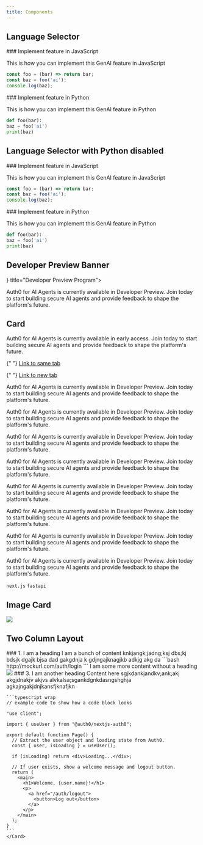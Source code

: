 ```yaml
---
title: Components
---
```


## Language Selector

<Tabs>
  <Tab title="JavaScript" icon="/img/js.svg">
  ### Implement feature in JavaScript

This is how you can implement this GenAI feature in JavaScript

```JavaScript
const foo = (bar) => return bar;
const baz = foo('ai');
console.log(baz);
```

  </Tab>
  <Tab title="Python" icon="python">
  ### Implement feature in Python

This is how you can implement this GenAI feature in Python

```Python
def foo(bar):
baz = foo('ai')
print(baz)
```

  </Tab>
</Tabs>

## Language Selector with Python disabled

<Tabs>
  <Tab title="JavaScript" icon="/img/js.svg">
  ### Implement feature in JavaScript

This is how you can implement this GenAI feature in JavaScript

```JavaScript
const foo = (bar) => return bar;
const baz = foo('ai');
console.log(baz);
```

  </Tab>
  <Tab title="Python" icon="python" disabled={true}>
  ### Implement feature in Python

This is how you can implement this GenAI feature in Python

```Python
def foo(bar):
baz = foo('ai')
print(baz)
```

  </Tab>
</Tabs>

## Developer Preview Banner

<Columns cols={1}>
<Card href="https://auth0.com/signup?onboard_app=auth_for_aa&ocid=7014z000001NyoxAAC-aPA4z0000008OZeGAM" icon={<img src="https://mintlify-assets.b-cdn.net/auth0/bannerimage.png" alt="Developer Preview Program" />} title="Developer Preview Program">

Auth0 for AI Agents is currently available in Developer Preview. Join today to start building secure AI agents and provide feedback to shape the platform's future.

</Card>
</Columns>

## Card

<Card title="I am a Heading">

Auth0 for AI Agents is currently available in early access. Join today to start building secure AI agents and provide feedback to shape the platform's future.

{" "}
<a href="/intro">Link to same tab</a>

{" "}
<a href="https://auth0.com" target="_blank">
  Link to new tab
</a>

  <Card title="I am a Card with a Checked Checkbox" icon="circle-check" horizontal>

Auth0 for AI Agents is currently available in Developer Preview. Join today to start building secure AI agents and provide feedback to shape the platform's future.

  </Card>

  <Card title="I am a Card with an Unchecked Checkbox" icon="circle" horizontal>

Auth0 for AI Agents is currently available in Developer Preview. Join today to start building secure AI agents and provide feedback to shape the platform's future.

  </Card>

  <Card title="I am a Card with an icon" icon="js" horizontal iconType="solid">

Auth0 for AI Agents is currently available in Developer Preview. Join today to start building secure AI agents and provide feedback to shape the platform's future.

  </Card>

  <Card title="I am a Card with an icon with no border" icon="js" horizontal iconType="solid">

Auth0 for AI Agents is currently available in Developer Preview. Join today to start building secure AI agents and provide feedback to shape the platform's future.

  </Card>

  <Card title="I am a Card with a CTA" icon="python" horizontal iconType="solid" href="https://auth0.com/bar">

Auth0 for AI Agents is currently available in Developer Preview. Join today to start building secure AI agents and provide feedback to shape the platform's future.

  </Card>

  <Card title="I am a Card with a disabled CTA" icon="python" horizontal iconType="solid">

Auth0 for AI Agents is currently available in Developer Preview. Join today to start building secure AI agents and provide feedback to shape the platform's future.

  </Card>

  <Card title="I am a Card with a loading CTA state" icon="python" horizontal iconType="solid">

Auth0 for AI Agents is currently available in Developer Preview. Join today to start building secure AI agents and provide feedback to shape the platform's future.

  </Card>

  <Card title="I am a Card with tags" icon="js" horizontal iconType="solid">

Auth0 for AI Agents is currently available in Developer Preview. Join today to start building secure AI agents and provide feedback to shape the platform's future.

`next.js` `fastapi`

  </Card>

</Card>

## Image Card

<Frame>
  <img src="/img/docusaurus-social-card.jpg" />
</Frame>

## Two Column Layout

<Columns cols={2}>
  <Card>
    ### 1. I am a heading
    I am a bunch of content knkjangk;jadng;ksj dbs;kj bdsjk dgajk bjsa dad gakgdnja k gdjngajknagjkb adkjg akg da
    </Card>
    <Card>
    ```bash
    http://mockurl.com/auth/login
    ```
    </Card>
</Columns>
<Columns cols={2}>
  <Card>
  I am some more content without a heading
  </Card>
  <Card>
    <img src="/img/docusaurus-social-card.jpg"/>
  </Card>
</Columns>
<Columns cols={2}>
    <Card>
    ### 3. I am another heading
    Content here sgjkdankjandkv;ank;akj
    akgjdnakjv akjvs alvkalsa;sgankdgnkdasngshghja
    agkajngakjdnjkansfjknafjkn
    </Card>
    <Card>

    ```typescript wrap
    // example code to show how a code block looks

    "use client";

    import { useUser } from "@auth0/nextjs-auth0";

    export default function Page() {
      // Extract the user object and loading state from Auth0.
      const { user, isLoading } = useUser();

      if (isLoading) return <div>Loading...</div>;

      // If user exists, show a welcome message and logout button.
      return (
        <main>
          <h1>Welcome, {user.name}!</h1>
          <p>
            <a href="/auth/logout">
              <button>Log out</button>
            </a>
          </p>
        </main>
      );
    }
    ```
    </Card>

</Columns>